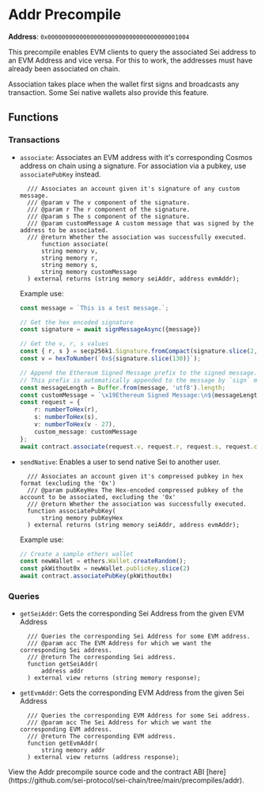 
# Addr Precompile

**Address**: `0x0000000000000000000000000000000000001004`

This precompile enables EVM clients to query the associated Sei address to an EVM Address and vice versa.
For this to work, the addresses must have already been associated on chain.

Association takes place when the wallet first signs and broadcasts any transaction. Some Sei native wallets also provide this feature.

## Functions

### Transactions
- `associate`: Associates an EVM address with it's corresponding Cosmos address on chain using a signature. For association via a pubkey, use `associatePubKey` instead.
  ```solidity
    /// Associates an account given it's signature of any custom message.
    /// @param v The v component of the signature.
    /// @param r The r component of the signature.
    /// @param s The s component of the signature.
    /// @param customMessage A custom message that was signed by the address to be associated.
    /// @return Whether the association was successfully executed.
        function associate(
        string memory v,
        string memory r,
        string memory s,
        string memory customMessage
    ) external returns (string memory seiAddr, address evmAddr);
  ```

  Example use:
  ```ts
  const message = `This is a test message.`;

  // Get the hex encoded signature
  const signature = await signMessageAsync({message})

  // Get the v, r, s values
  const { r, s } = secp256k1.Signature.fromCompact(signature.slice(2, 130));
  const v = hexToNumber(`0x${signature.slice(130)}`);

  // Append the Ethereum Signed Message prefix to the signed message.
  // This prefix is automatically appended to the message by `sign` methods that use EDCSA, so we need to append this too.
  const messageLength = Buffer.from(message, 'utf8').length;
  const customMessage = `\x19Ethereum Signed Message:\n${messageLength}${message}`;
  const request = {
      r: numberToHex(r),
      s: numberToHex(s),
      v: numberToHex(v - 27),
      custom_message: customMessage
  };
  await contract.associate(request.v, request.r, request.s, request.custom_message)
  ``` 

- `sendNative`: Enables a user to send native Sei to another user.
  ```solidity
    /// Associates an account given it's compressed pubkey in hex format (excluding the '0x')
    /// @param pubKeyHex The Hex-encoded compressed pubkey of the account to be associated, excluding the '0x'
    /// @return Whether the association was successfully executed.
    function associatePubKey(
        string memory pubKeyHex
    ) external returns (string memory seiAddr, address evmAddr);
  ```
  Example use:
  ```ts
  // Create a sample ethers wallet
  const newWallet = ethers.Wallet.createRandom();
  const pkWithout0x = newWallet.publicKey.slice(2)
  await contract.associatePubKey(pkWithout0x)
  ``` 

### Queries
- `getSeiAddr`: Gets the corresponding Sei Address from the given EVM Address
  ```solidity
    /// Queries the corresponding Sei Address for some EVM address.
    /// @param acc The EVM Address for which we want the corresponding Sei address.
    /// @return The corresponding Sei address.
    function getSeiAddr(
        address addr
    ) external view returns (string memory response);
  ```

- `getEvmAddr`: Gets the corresponding EVM Address from the given Sei Address
  ```solidity
    /// Queries the corresponding EVM Address for some Sei address.
    /// @param acc The Sei Address for which we want the corresponding EVM address.
    /// @return The corresponding EVM address.
    function getEvmAddr(
        string memory addr
    ) external view returns (address response);
  ```

<Callout type="info">
  View the Addr precompile source code and the contract ABI
  [here](https://github.com/sei-protocol/sei-chain/tree/main/precompiles/addr).
</Callout>

